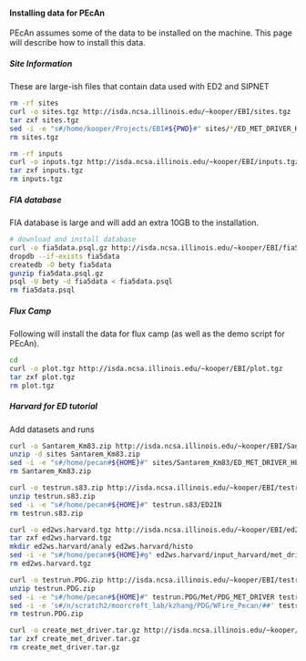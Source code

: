#### Installing data for PEcAn {#install-data}

PEcAn assumes some of the data to be installed on the machine. This page will describe how to install this data.

##### Site Information

These are large-ish files that contain data used with ED2 and SIPNET

```bash
rm -rf sites
curl -o sites.tgz http://isda.ncsa.illinois.edu/~kooper/EBI/sites.tgz
tar zxf sites.tgz
sed -i -e "s#/home/kooper/Projects/EBI#${PWD}#" sites/*/ED_MET_DRIVER_HEADER
rm sites.tgz

rm -rf inputs
curl -o inputs.tgz http://isda.ncsa.illinois.edu/~kooper/EBI/inputs.tgz
tar zxf inputs.tgz
rm inputs.tgz
```

##### FIA database

FIA database is large and will add an extra 10GB to the installation.

```bash
# download and install database
curl -o fia5data.psql.gz http://isda.ncsa.illinois.edu/~kooper/EBI/fia5data.psql.gz
dropdb --if-exists fia5data
createdb -O bety fia5data
gunzip fia5data.psql.gz
psql -U bety -d fia5data < fia5data.psql
rm fia5data.psql
```

##### Flux Camp

Following will install the data for flux camp (as well as the demo script for PEcAn).

```bash
cd
curl -o plot.tgz http://isda.ncsa.illinois.edu/~kooper/EBI/plot.tgz
tar zxf plot.tgz
rm plot.tgz
```

##### Harvard for ED tutorial

Add datasets and runs

```bash
curl -o Santarem_Km83.zip http://isda.ncsa.illinois.edu/~kooper/EBI/Santarem_Km83.zip
unzip -d sites Santarem_Km83.zip
sed -i -e "s#/home/pecan#${HOME}#" sites/Santarem_Km83/ED_MET_DRIVER_HEADER
rm Santarem_Km83.zip

curl -o testrun.s83.zip http://isda.ncsa.illinois.edu/~kooper/EBI/testrun.s83.zip
unzip testrun.s83.zip
sed -i -e "s#/home/pecan#${HOME}#" testrun.s83/ED2IN
rm testrun.s83.zip

curl -o ed2ws.harvard.tgz http://isda.ncsa.illinois.edu/~kooper/EBI/ed2ws.harvard.tgz
tar zxf ed2ws.harvard.tgz
mkdir ed2ws.harvard/analy ed2ws.harvard/histo
sed -i -e "s#/home/pecan#${HOME}#g" ed2ws.harvard/input_harvard/met_driver/HF_MET_HEADER ed2ws.harvard/ED2IN ed2ws.harvard/*.r
rm ed2ws.harvard.tgz

curl -o testrun.PDG.zip http://isda.ncsa.illinois.edu/~kooper/EBI/testrun.PDG.zip
unzip testrun.PDG.zip
sed -i -e "s#/home/pecan#${HOME}#" testrun.PDG/Met/PDG_MET_DRIVER testrun.PDG/Template/ED2IN
sed -i -e 's#/n/scratch2/moorcroft_lab/kzhang/PDG/WFire_Pecan/##' testrun.PDG/Template/ED2IN
rm testrun.PDG.zip

curl -o create_met_driver.tar.gz http://isda.ncsa.illinois.edu/~kooper/EBI/create_met_driver.tar.gz
tar zxf create_met_driver.tar.gz
rm create_met_driver.tar.gz
```